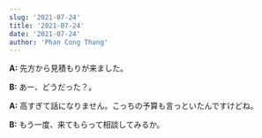 ```yaml
---
slug: '2021-07-24'
title: '2021-07-24'
date: '2021-07-24'
author: 'Phan Cong Thang'
---
```


**A:** 先方から見積もりが来ました。

**B:** あー、どうだった？。

**A:** 高すぎて話になりません。こっちの予算も言っといたんですけどね。

**B:** もう一度、来てもらって相談してみるか。
